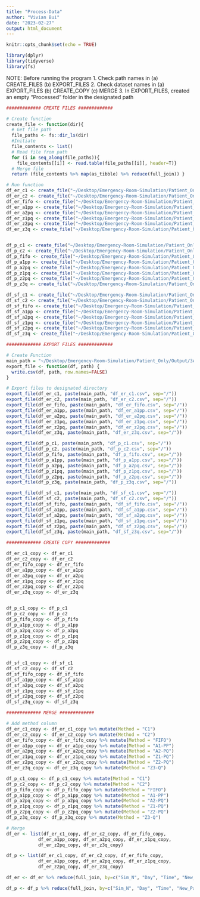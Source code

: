 ```yaml
---
title: "Process-Data"
author: "Vivian Bui"
date: "2023-02-27"
output: html_document
---
```


```r
knitr::opts_chunk$set(echo = TRUE)
```


```R
library(dplyr)
library(tidyverse)
library(fs) 
```

NOTE: Before running the program 
1. Check path names in 
    (a) CREATE_FILES
    (b) EXPORT_FILES
2. Check dataset names in 
    (a) EXPORT_FILES
    (b) CREATE_COPY
    (c) MERGE 
3. In EXPORT_FILES, created an empty "Processed" folder in the designated path 

```R

############# CREATE FILES #############

# Create function 
create_file <- function(dir){
  # Get file path 
  file_paths <- fs::dir_ls(dir)
  #Initiate 
  file_contents <- list() 
  # Read file from path 
  for (i in seq_along(file_paths)){
    file_contents[[i]] <- read.table(file_paths[[i]], header=T)}
  # Merge file
  return (file_contents %>% map(as_tibble) %>% reduce(full_join)) }

# Run function 
df_er_c1 <- create_file("~/Desktop/Emergency-Room-Simulation/Patient_Only/Output/3A/C1/EmergencyRoom")
df_er_c2 <- create_file("~/Desktop/Emergency-Room-Simulation/Patient_Only/Output/3A/C2/EmergencyRoom")
df_er_fifo <- create_file("~/Desktop/Emergency-Room-Simulation/Patient_Only/Output/3A/FIFO/EmergencyRoom")
df_er_a1pp <- create_file("~/Desktop/Emergency-Room-Simulation/Patient_Only/Output/3A/A1-PP/EmergencyRoom")
df_er_a2pq <- create_file("~/Desktop/Emergency-Room-Simulation/Patient_Only/Output/3A/A2-PQ/EmergencyRoom")
df_er_z1pq <- create_file("~/Desktop/Emergency-Room-Simulation/Patient_Only/Output/3A/Z1-PQ/EmergencyRoom")
df_er_z2pq <- create_file("~/Desktop/Emergency-Room-Simulation/Patient_Only/Output/3A/Z2-PQ/EmergencyRoom")
df_er_z3q <- create_file("~/Desktop/Emergency-Room-Simulation/Patient_Only/Output/3A/Z3-Q/EmergencyRoom")


df_p_c1 <- create_file("~/Desktop/Emergency-Room-Simulation/Patient_Only/Output/3A/C1/PatientList")
df_p_c2 <- create_file("~/Desktop/Emergency-Room-Simulation/Patient_Only/Output/3A/C2/PatientList")
df_p_fifo <- create_file("~/Desktop/Emergency-Room-Simulation/Patient_Only/Output/3A/FIFO/PatientList") 
df_p_a1pp <- create_file("~/Desktop/Emergency-Room-Simulation/Patient_Only/Output/3A/A1-PP/PatientList")
df_p_a2pq <- create_file("~/Desktop/Emergency-Room-Simulation/Patient_Only/Output/3A/A2-PQ/PatientList")
df_p_z1pq <- create_file("~/Desktop/Emergency-Room-Simulation/Patient_Only/Output/3A/Z1-PQ/PatientList")
df_p_z2pq <- create_file("~/Desktop/Emergency-Room-Simulation/Patient_Only/Output/3A/Z2-PQ/PatientList")
df_p_z3q <- create_file("~/Desktop/Emergency-Room-Simulation/Patient_Only/Output/3A/Z3-Q/PatientList")

df_sf_c1 <- create_file("~/Desktop/Emergency-Room-Simulation/Patient_Only/Output/3A/C1/Satisfaction")
df_sf_c2 <- create_file("~/Desktop/Emergency-Room-Simulation/Patient_Only/Output/3A/C2/Satisfaction")
df_sf_fifo <- create_file("~/Desktop/Emergency-Room-Simulation/Patient_Only/Output/3A/FIFO/Satisfaction")
df_sf_a1pp <- create_file("~/Desktop/Emergency-Room-Simulation/Patient_Only/Output/3A/A1-PP/Satisfaction")
df_sf_a2pq <- create_file("~/Desktop/Emergency-Room-Simulation/Patient_Only/Output/3A/A2-PQ/Satisfaction")
df_sf_z1pq <- create_file("~/Desktop/Emergency-Room-Simulation/Patient_Only/Output/3A/Z1-PQ/Satisfaction")
df_sf_z2pq <- create_file("~/Desktop/Emergency-Room-Simulation/Patient_Only/Output/3A/Z2-PQ/Satisfaction")
df_sf_z3q <- create_file("~/Desktop/Emergency-Room-Simulation/Patient_Only/Output/3A/Z3-Q/Satisfaction")
```


```R

############# EXPORT FILES #############

# Create Function 
main_path = "~/Desktop/Emergency-Room-Simulation/Patient_Only/Output/3A/Processed"
export_file <- function(df, path) {
  write.csv(df, path, row.names=FALSE)
}

# Export files to designated directory 
export_file(df_er_c1, paste(main_path, "df_er_c1.csv", sep="/"))
export_file(df_er_c2, paste(main_path, "df_er_c2.csv", sep="/"))
export_file(df_er_fifo, paste(main_path, "df_er_fifo.csv", sep="/"))
export_file(df_er_a1pp, paste(main_path, "df_er_a1pp.csv", sep="/"))
export_file(df_er_a2pq, paste(main_path, "df_er_a2pq.csv", sep="/"))
export_file(df_er_z1pq, paste(main_path, "df_er_z1pq.csv", sep="/"))
export_file(df_er_z2pq, paste(main_path, "df_er_z2pq.csv", sep="/"))
export_file(df_er_z3q, paste(main_path, "df_er_z3q.csv", sep="/"))

export_file(df_p_c1, paste(main_path, "df_p_c1.csv", sep="/"))
export_file(df_p_c2, paste(main_path, "df_p_c2.csv", sep="/"))
export_file(df_p_fifo, paste(main_path, "df_p_fifo.csv", sep="/"))
export_file(df_p_a1pp, paste(main_path, "df_p_a1pp.csv", sep="/"))
export_file(df_p_a2pq, paste(main_path, "df_p_a2pq.csv", sep="/"))
export_file(df_p_z1pq, paste(main_path, "df_p_z1pq.csv", sep="/"))
export_file(df_p_z2pq, paste(main_path, "df_p_z2pq.csv", sep="/"))
export_file(df_p_z3q, paste(main_path, "df_p_z3q.csv", sep="/"))

export_file(df_sf_c1, paste(main_path, "df_sf_c1.csv", sep="/"))
export_file(df_sf_c2, paste(main_path, "df_sf_c2.csv", sep="/"))
export_file(df_sf_fifo, paste(main_path, "df_sf_fifo.csv", sep="/"))
export_file(df_sf_a1pp, paste(main_path, "df_sf_a1pp.csv", sep="/"))
export_file(df_sf_a2pq, paste(main_path, "df_sf_a2pq.csv", sep="/"))
export_file(df_sf_z1pq, paste(main_path, "df_sf_z1pq.csv", sep="/"))
export_file(df_sf_z2pq, paste(main_path, "df_sf_z2pq.csv", sep="/"))
export_file(df_sf_z3q, paste(main_path, "df_sf_z3q.csv", sep="/"))

```


```R

############# CREATE COPY #############

df_er_c1_copy <- df_er_c1
df_er_c2_copy <- df_er_c2
df_er_fifo_copy <- df_er_fifo
df_er_a1pp_copy <- df_er_a1pp
df_er_a2pq_copy <- df_er_a2pq
df_er_z1pq_copy <- df_er_z1pq
df_er_z2pq_copy <- df_er_z2pq
df_er_z3q_copy <- df_er_z3q


df_p_c1_copy <- df_p_c1
df_p_c2_copy <- df_p_c2
df_p_fifo_copy <- df_p_fifo
df_p_a1pp_copy <- df_p_a1pp
df_p_a2pq_copy <- df_p_a2pq
df_p_z1pq_copy <- df_p_z1pq
df_p_z2pq_copy <- df_p_z2pq
df_p_z3q_copy <- df_p_z3q


df_sf_c1_copy <- df_sf_c1
df_sf_c2_copy <- df_sf_c2
df_sf_fifo_copy <- df_sf_fifo
df_sf_a1pp_copy <- df_sf_a1pp
df_sf_a2pq_copy <- df_sf_a2pq
df_sf_z1pq_copy <- df_sf_z1pq
df_sf_z2pq_copy <- df_sf_z2pq
df_sf_z3q_copy <- df_sf_z3q

```


```R

############# MERGE #############

# Add method column 
df_er_c1_copy <- df_er_c1_copy %>% mutate(Method = "C1") 
df_er_c2_copy <- df_er_c2_copy %>% mutate(Method = "C2") 
df_er_fifo_copy <- df_er_fifo_copy %>% mutate(Method = "FIFO")
df_er_a1pp_copy <- df_er_a1pp_copy %>% mutate(Method = "A1-PP")
df_er_a2pq_copy <- df_er_a2pq_copy %>% mutate(Method = "A2-PQ")
df_er_z1pq_copy <- df_er_z1pq_copy %>% mutate(Method = "Z1-PQ")
df_er_z2pq_copy <- df_er_z2pq_copy %>% mutate(Method = "Z2-PQ")
df_er_z3q_copy <- df_er_z3q_copy %>% mutate(Method = "Z3-Q")

df_p_c1_copy <- df_p_c1_copy %>% mutate(Method = "C1") 
df_p_c2_copy <- df_p_c2_copy %>% mutate(Method = "C2") 
df_p_fifo_copy <- df_p_fifo_copy %>% mutate(Method = "FIFO")
df_p_a1pp_copy <- df_p_a1pp_copy %>% mutate(Method = "A1-PP")
df_p_a2pq_copy <- df_p_a2pq_copy %>% mutate(Method = "A2-PQ")
df_p_z1pq_copy <- df_p_z1pq_copy %>% mutate(Method = "Z1-PQ")
df_p_z2pq_copy <- df_p_z2pq_copy %>% mutate(Method = "Z2-PQ")
df_p_z3q_copy <- df_p_z3q_copy %>% mutate(Method = "Z3-Q")

# Merge
df_er <- list(df_er_c1_copy, df_er_c2_copy, df_er_fifo_copy,
            df_er_a1pp_copy, df_er_a2pq_copy, df_er_z1pq_copy,
            df_er_z2pq_copy, df_er_z3q_copy)

df_p <- list(df_er_c1_copy, df_er_c2_copy, df_er_fifo_copy,
            df_er_a1pp_copy, df_er_a2pq_copy, df_er_z1pq_copy,
            df_er_z2pq_copy, df_er_z3q_copy)

df_er <- df_er %>% reduce(full_join, by=c("Sim_N", "Day", "Time", "New_Patients", "Waiting", "Assigned", "Discharged", "Beds_Avail_EOH", "Method"))

df_p <- df_p %>% reduce(full_join, by=c("Sim_N", "Day", "Time", "New_Patients", "Waiting", "Assigned", "Discharged", "Beds_Avail_EOH", "Method"))

```






